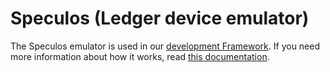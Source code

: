 # Speculos (Ledger device emulator)

The Speculos emulator is used in our [development Framework](../quickstart/framework). If you need more information about how it works, read [this documentation](https://speculos.ledger.com/).